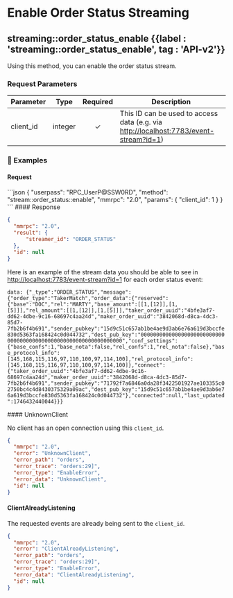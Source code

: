 
# Enable Order Status Streaming

## streaming::order\_status\_enable {{label : 'streaming::order_status_enable', tag : 'API-v2'}}

Using this method, you can enable the order status stream.

### Request Parameters

| Parameter  | Type    | Required | Description                                                                                                                      |
| ---------- | ------- | :------: | -------------------------------------------------------------------------------------------------------------------------------- |
| client\_id | integer |     ✓    | This ID can be used to access data (e.g. via [http://localhost:7783/event-stream?id=1](http://localhost:7783/event-stream?id=1)) |

### 📌 Examples

#### Request

<CodeGroup title="order_status_enable" tag="POST" label="order_status_enable" mm2MethodDecorate="true">
  ```json
  {
    "userpass": "RPC_UserP@SSW0RD",
    "method": "stream::order_status::enable",
    "mmrpc": "2.0",
    "params": {
      "client_id": 1
    }
  }
  ```
</CodeGroup>

<CollapsibleSection expandedText="Hide Response" collapsedText="Show Response">
  #### Response

  ```json
  {
    "mmrpc": "2.0",
    "result": {
        "streamer_id": "ORDER_STATUS"
    },
    "id": null
  }
  ```
</CollapsibleSection>

Here is an example of the stream data you should be able to see in [http://localhost:7783/event-stream?id=1](http://localhost:7783/event-stream?id=1) for each order status event:

`data: {"_type":"ORDER_STATUS","message":{"order_type":"TakerMatch","order_data":{"reserved":{"base":"DOC","rel":"MARTY","base_amount":[[1,[12]],[1,[5]]],"rel_amount":[[1,[12]],[1,[5]]],"taker_order_uuid":"4bfe3af7-dd62-4dbe-9c16-68697c4aa24d","maker_order_uuid":"3842068d-d8ca-4dc3-85d7-7fb2b6f4b691","sender_pubkey":"15d9c51c657ab1be4ae9d3ab6e76a619d3bccfe830d5363fa168424c0d044732","dest_pub_key":"0000000000000000000000000000000000000000000000000000000000000000","conf_settings":{"base_confs":1,"base_nota":false,"rel_confs":1,"rel_nota":false},"base_protocol_info":[145,168,115,116,97,110,100,97,114,100],"rel_protocol_info":[145,168,115,116,97,110,100,97,114,100]},"connect":{"taker_order_uuid":"4bfe3af7-dd62-4dbe-9c16-68697c4aa24d","maker_order_uuid":"3842068d-d8ca-4dc3-85d7-7fb2b6f4b691","sender_pubkey":"71792f7a6846a0da28f3422501927ae103355c02750bc4c4d8430375329a09ac","dest_pub_key":"15d9c51c657ab1be4ae9d3ab6e76a619d3bccfe830d5363fa168424c0d044732"},"connected":null,"last_updated":1746432440044}}}`

<CollapsibleSection expandedText="Hide Errors" collapsedText="Show Errors">
  #### UnknownClient

  No client has an open connection using this `client_id`.

  ```json
  {
    "mmrpc": "2.0",
    "error": "UnknownClient",
    "error_path": "orders",
    "error_trace": "orders:29]",
    "error_type": "EnableError",
    "error_data": "UnknownClient",
    "id": null
  }
  ```

  #### ClientAlreadyListening

  The requested events are already being sent to the `client_id`.

  ```json
  {
    "mmrpc": "2.0",
    "error": "ClientAlreadyListening",
    "error_path": "orders",
    "error_trace": "orders:29]",
    "error_type": "EnableError",
    "error_data": "ClientAlreadyListening",
    "id": null
  }
  ```
</CollapsibleSection>
